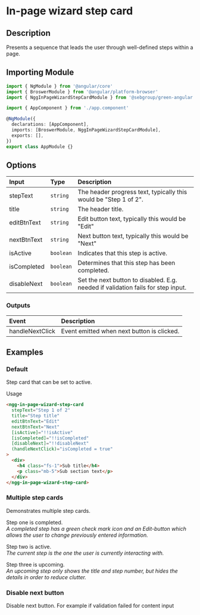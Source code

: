 
# In-page wizard step card

## Description

Presents a sequence that leads the user through well-defined steps within a page.

## Importing Module

```typescript
import { NgModule } from '@angular/core'
import { BroswerModule } from '@angular/platform-browser'
import { NggInPageWizardStepCardModule } from '@sebgroup/green-angular'

import { AppComponent } from './app.component'

@NgModule({
  declarations: [AppComponent],
  imports: [BroswerModule, NggInPageWizardStepCardModule],
  exports: [],
})
export class AppModule {}
```

## Options

|Input|Type|Description|
|:--------|:----------|:------|
|stepText|`string`|The header progress text, typically this would be "Step 1 of 2".|
|title|`string`|The header title.|
|editBtnText|`string`|Edit button text, typically this would be "Edit"|
|nextBtnText|`string`|Next button text, typically this would be "Next"|
|isActive|`boolean`|Indicates that this step is active.|
|isCompleted|`boolean`|Determines that this step has been completed.|
|disableNext|`boolean`|Set the next button to disabled. E.g. needed if validation fails for step input.|

### Outputs

|Event|Description|
|:--------|:------|
|handleNextClick|Event emitted when next button is clicked.|

## Examples

### Default 

Step card that can be set to active. 

<Canvas>
  <Story id="components-wizard-in-page-wizard-step-card--default" />
</Canvas>

Usage 

```html
<ngg-in-page-wizard-step-card
  stepText="Step 1 of 2"
  title="Step title"
  editBtnText="Edit"
  nextBtnText="Next"
  [isActive]="!!isActive"
  [isCompleted]="!!isCompleted"
  [disableNext]="!!disableNext"
  (handleNextClick)="isCompleted = true"
>
  <div>
    <h4 class="fs-1">Sub title</h4>
    <p class="mb-5">Sub section text</p>
  </div>
</ngg-in-page-wizard-step-card>  
```

### Multiple step cards

Demonstrates multiple step cards.   

Step one is completed.  
_A completed step has a green check mark icon and an Edit-button which allows the user to change previously entered information._

Step two is active.  
_The current step is the one the user is currently interacting with._

Step three is upcoming.  
_An upcoming step only shows the title and step number, but hides the details in order to reduce clutter._ 

<Canvas>
  <Story id="components-wizard-in-page-wizard-step-card--multiple" />
</Canvas>

### Disable next button

Disable next button. For example if validation failed for content input 

<Canvas>
  <Story id="components-wizard-in-page-wizard-step-card--disable-next" />
</Canvas>